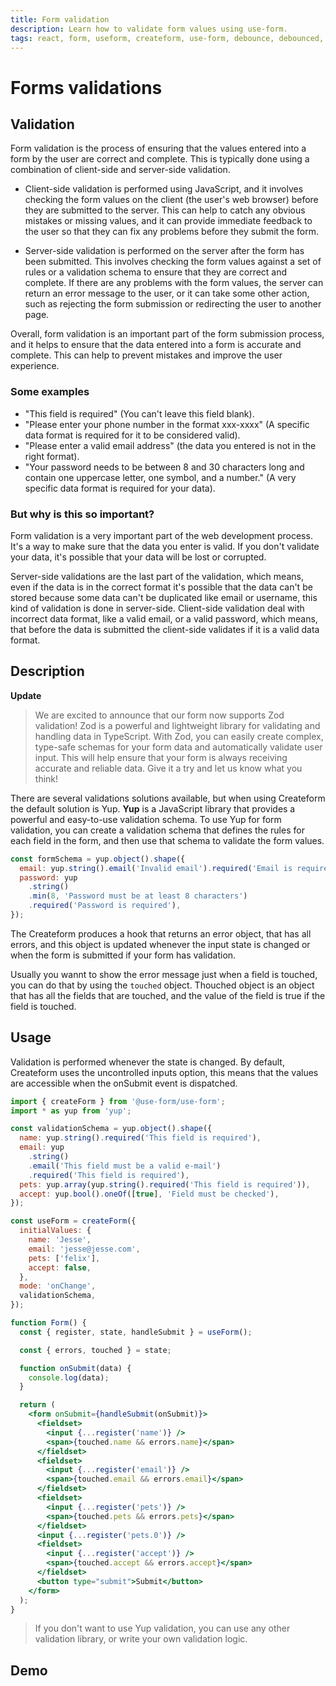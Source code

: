 ```yaml
---
title: Form validation
description: Learn how to validate form values using use-form.
tags: react, form, useform, createform, use-form, debounce, debounced, hook, yup, validation, form-error, error, zod
---
```


# Forms validations

## Validation

Form validation is the process of ensuring that the values entered into a form by the user are correct and complete. This is typically done using a combination of client-side and server-side validation.

- Client-side validation is performed using JavaScript, and it involves checking the form values on the client (the user's web browser) before they are submitted to the server. This can help to catch any obvious mistakes or missing values, and it can provide immediate feedback to the user so that they can fix any problems before they submit the form.

- Server-side validation is performed on the server after the form has been submitted. This involves checking the form values against a set of rules or a validation schema to ensure that they are correct and complete. If there are any problems with the form values, the server can return an error message to the user, or it can take some other action, such as rejecting the form submission or redirecting the user to another page.

Overall, form validation is an important part of the form submission process, and it helps to ensure that the data entered into a form is accurate and complete. This can help to prevent mistakes and improve the user experience.

### Some examples

- "This field is required" (You can't leave this field blank).
- "Please enter your phone number in the format xxx-xxxx" (A specific data format is required for it to be considered valid).
- "Please enter a valid email address" (the data you entered is not in the right format).
- "Your password needs to be between 8 and 30 characters long and contain one uppercase letter, one symbol, and a number." (A very specific data format is required for your data).

### But why is this so important?

Form validation is a very important part of the web development process. It's a way to make sure that the data you enter is valid. If you don't validate your data, it's possible that your data will be lost or corrupted.

Server-side validations are the last part of the validation, which means, even if the data is in the correct format it's possible that the data can't be stored because some data can't be duplicated like email or username, this kind of validation is done in server-side. Client-side validation deal with incorrect data format, like a valid email, or a valid password, which means, that before the data is submitted the client-side validates if it is a valid data format.

## Description

**Update**

> We are excited to announce that our form now supports Zod validation! Zod is a powerful and lightweight library for validating and handling data in TypeScript. With Zod, you can easily create complex, type-safe schemas for your form data and automatically validate user input. This will help ensure that your form is always receiving accurate and reliable data. Give it a try and let us know what you think!

There are several validations solutions available, but when using Createform the default solution is Yup. **Yup** is a JavaScript library that provides a powerful and easy-to-use validation schema. To use Yup for form validation, you can create a validation schema that defines the rules for each field in the form, and then use that schema to validate the form values.

```jsx
const formSchema = yup.object().shape({
  email: yup.string().email('Invalid email').required('Email is required'),
  password: yup
    .string()
    .min(8, 'Password must be at least 8 characters')
    .required('Password is required'),
});
```

The Createform produces a hook that returns an error object, that has all errors, and this object is updated whenever the input state is changed or when the form is submitted if your form has validation.

Usually you wannt to show the error message just when a field is touched, you can do that by using the `touched` object. Thouched object is an object that has all the fields that are touched, and the value of the field is true if the field is touched.

## Usage

Validation is performed whenever the state is changed. By default, Createform uses the uncontrolled inputs option, this means that the values ​​are accessible when the onSubmit event is dispatched.

```jsx
import { createForm } from '@use-form/use-form';
import * as yup from 'yup';

const validationSchema = yup.object().shape({
  name: yup.string().required('This field is required'),
  email: yup
    .string()
    .email('This field must be a valid e-mail')
    .required('This field is required'),
  pets: yup.array(yup.string().required('This field is required')),
  accept: yup.bool().oneOf([true], 'Field must be checked'),
});

const useForm = createForm({
  initialValues: {
    name: 'Jesse',
    email: 'jesse@jesse.com',
    pets: ['felix'],
    accept: false,
  },
  mode: 'onChange',
  validationSchema,
});

function Form() {
  const { register, state, handleSubmit } = useForm();

  const { errors, touched } = state;

  function onSubmit(data) {
    console.log(data);
  }

  return (
    <form onSubmit={handleSubmit(onSubmit)}>
      <fieldset>
        <input {...register('name')} />
        <span>{touched.name && errors.name}</span>
      </fieldset>
      <fieldset>
        <input {...register('email')} />
        <span>{touched.email && errors.email}</span>
      </fieldset>
      <fieldset>
        <input {...register('pets')} />
        <span>{touched.pets && errors.pets}</span>
      </fieldset>
      <input {...register('pets.0')} />
      <fieldset>
        <input {...register('accept')} />
        <span>{touched.accept && errors.accept}</span>
      </fieldset>
      <button type="submit">Submit</button>
    </form>
  );
}
```

> If you don't want to use Yup validation, you can use any other validation library, or write your own validation logic.

## Demo

<Demo url="https://codesandbox.io/s/use-form-validation-form-jmv9e" />
